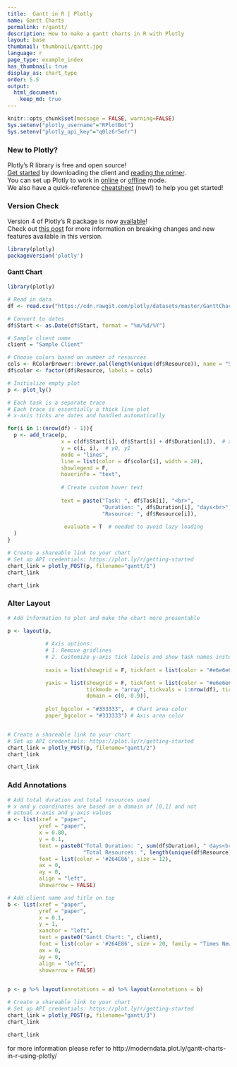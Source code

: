 ```yaml
---
title:  Gantt in R | Plotly
name: Gantt Charts
permalink: r/gantt/
description: How to make a gantt charts in R with Plotly
layout: base
thumbnail: thumbnail/gantt.jpg
language: r
page_type: example_index
has_thumbnail: true
display_as: chart_type
order: 5.5
output:
  html_document:
    keep_md: true
---
```


```r
knitr::opts_chunk$set(message = FALSE, warning=FALSE)
Sys.setenv("plotly_username"="RPlotBot")
Sys.setenv("plotly_api_key"="q0lz6r5efr")
```

### New to Plotly?

Plotly's R library is free and open source!<br>
[Get started](https://plot.ly/r/getting-started/) by downloading the client and [reading the primer](https://plot.ly/r/getting-started/).<br>
You can set up Plotly to work in [online](https://plot.ly/r/getting-started/#hosting-graphs-in-your-online-plotly-account) or [offline](https://plot.ly/r/offline/) mode.<br>
We also have a quick-reference [cheatsheet](https://images.plot.ly/plotly-documentation/images/r_cheat_sheet.pdf) (new!) to help you get started!

### Version Check

Version 4 of Plotly's R package is now [available](https://plot.ly/r/getting-started/#installation)!<br>
Check out [this post](http://moderndata.plot.ly/upgrading-to-plotly-4-0-and-above/) for more information on breaking changes and new features available in this version.
    
```r
library(plotly)
packageVersion('plotly')
```

#### Gantt Chart

```r
library(plotly)

# Read in data
df <- read.csv("https://cdn.rawgit.com/plotly/datasets/master/GanttChart-updated.csv", stringsAsFactors = F)

# Convert to dates
df$Start <- as.Date(df$Start, format = "%m/%d/%Y")

# Sample client name
client = "Sample Client"

# Choose colors based on number of resources
cols <- RColorBrewer::brewer.pal(length(unique(df$Resource)), name = "Set3")
df$color <- factor(df$Resource, labels = cols)

# Initialize empty plot
p <- plot_ly()

# Each task is a separate trace
# Each trace is essentially a thick line plot
# x-axis ticks are dates and handled automatically

for(i in 1:(nrow(df) - 1)){
  p <- add_trace(p,
                 x = c(df$Start[i], df$Start[i] + df$Duration[i]),  # x0, x1
                 y = c(i, i),  # y0, y1
                 mode = "lines",
                 line = list(color = df$color[i], width = 20),
                 showlegend = F,
                 hoverinfo = "text",
                 
                 # Create custom hover text
                 
                 text = paste("Task: ", df$Task[i], "<br>",
                              "Duration: ", df$Duration[i], "days<br>",
                              "Resource: ", df$Resource[i]),
                 
                  evaluate = T  # needed to avoid lazy loading
  )
}

# Create a shareable link to your chart
# Set up API credentials: https://plot.ly/r/getting-started
chart_link = plotly_POST(p, filename="gantt/1")
chart_link
```

```r
chart_link
```

### Alter Layout

```r
# Add information to plot and make the chart more presentable

p <- layout(p,
            
            # Axis options:
            # 1. Remove gridlines
            # 2. Customize y-axis tick labels and show task names instead of numbers
            
            xaxis = list(showgrid = F, tickfont = list(color = "#e6e6e6")),

            yaxis = list(showgrid = F, tickfont = list(color = "#e6e6e6"),
                         tickmode = "array", tickvals = 1:nrow(df), ticktext = unique(df$Task),
                         domain = c(0, 0.9)),
            
            plot_bgcolor = "#333333",  # Chart area color
            paper_bgcolor = "#333333") # Axis area color


# Create a shareable link to your chart
# Set up API credentials: https://plot.ly/r/getting-started
chart_link = plotly_POST(p, filename="gantt/2")
chart_link
```

```r
chart_link
```

### Add Annotations

```r
# Add total duration and total resources used
# x and y coordinates are based on a domain of [0,1] and not
# actual x-axis and y-axis values
a <- list(xref = "paper", 
          yref = "paper",
          x = 0.80, 
          y = 0.1,
          text = paste0("Total Duration: ", sum(df$Duration), " days<br>",
                        "Total Resources: ", length(unique(df$Resource)), "<br>"),
          font = list(color = '#264E86', size = 12),
          ax = 0, 
          ay = 0,
          align = "left",
          showarrow = FALSE)

# Add client name and title on top
b <- list(xref = "paper", 
          yref = "paper",
          x = 0.1, 
          y = 1, 
          xanchor = "left",
          text = paste0("Gantt Chart: ", client),
          font = list(color = '#264E86', size = 20, family = "Times New Roman"),
          ax = 0, 
          ay = 0,
          align = "left",
          showarrow = FALSE)

            
p <- p %>% layout(annotations = a) %>% layout(annotations = b)

# Create a shareable link to your chart
# Set up API credentials: https://plot.ly/r/getting-started
chart_link = plotly_POST(p, filename="gantt/3")
chart_link
```


```r
chart_link
```

for more information please refer to http://moderndata.plot.ly/gantt-charts-in-r-using-plotly/ 